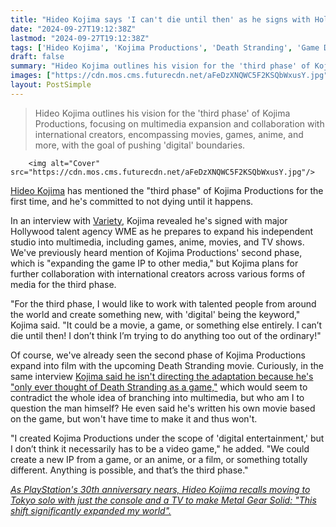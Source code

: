 ```yaml
---
title: "Hideo Kojima says 'I can't die until then' as he signs with Hollywood agency and reveals 'third phase' of his indie studio 'is movies and anime'"
date: "2024-09-27T19:12:38Z"
lastmod: "2024-09-27T19:12:38Z"
tags: ['Hideo Kojima', 'Kojima Productions', 'Death Stranding', 'Game Development', 'Multimedia', 'Film', 'Anime', 'TV Shows', 'Video Games']
draft: false
summary: "Hideo Kojima outlines his vision for the 'third phase' of Kojima Productions, focusing on multimedia expansion and collaboration with international creators, encompassing movies, games, anime, and more, with the goal of pushing 'digital' boundaries."
images: ["https://cdn.mos.cms.futurecdn.net/aFeDzXNQWC5F2KSQbWxusY.jpg"]
layout: PostSimple
---
```

> Hideo Kojima outlines his vision for the 'third phase' of Kojima Productions, focusing on multimedia expansion and collaboration with international creators, encompassing movies, games, anime, and more, with the goal of pushing 'digital' boundaries.


        <img alt="Cover" src="https://cdn.mos.cms.futurecdn.net/aFeDzXNQWC5F2KSQbWxusY.jpg"/>
        
[Hideo Kojima](https://www.gamesradar.com/tag/hideo-kojima/) has mentioned the "third phase" of Kojima Productions for the first time, and he's committed to not dying until it happens.

In an interview with [Variety](https://variety.com/2024/gaming/news/hideo-kojima-death-stranding-movie-hollywood-wme-1236157008/), Kojima revealed he's signed with major Hollywood talent agency WME as he prepares to expand his independent studio into multimedia, including games, anime, movies, and TV shows. We've previously heard mention of Kojima Productions' second phase, which is "expanding the game IP to other media," but Kojima plans for further collaboration with international creators across various forms of media for the third phase.

"For the third phase, I would like to work with talented people from around the world and create something new, with 'digital' being the keyword," Kojima said. "It could be a movie, a game, or something else entirely. I can’t die until then! I don’t think I’m trying to do anything too out of the ordinary!"

Of course, we've already seen the second phase of Kojima Productions expand into film with the upcoming Death Stranding movie. Curiously, in the same interview [Kojima said he isn't directing the adaptation because he's "only ever thought of Death Stranding as a game,"](https://www.gamesradar.com/entertainment/drama-movies/i-have-only-ever-thought-of-death-stranding-as-a-game-hideo-kojima-has-written-a-movie-but-i-dont-have-the-time-to-direct-it-so-i-wont/) which would seem to contradict the whole idea of branching into multimedia, but who am I to question the man himself? He even said he's written his own movie based on the game, but won't have time to make it and thus won't.

"I created Kojima Productions under the scope of 'digital entertainment,' but I don’t think it necessarily has to be a video game," he added. "We could create a new IP from a game, or an anime, or a film, or something totally different. Anything is possible, and that’s the third phase."

[<em>As PlayStation's 30th anniversary nears, Hideo Kojima recalls moving to Tokyo solo with just the console and a TV to make Metal Gear Solid: "This shift significantly expanded my world".</em>](https://www.gamesradar.com/games/metal-gear/as-playstations-30th-anniversary-nears-hideo-kojima-recalls-moving-to-tokyo-solo-with-just-the-console-and-a-tv-to-make-metal-gear-solid-this-shift-significantly-expanded-my-world/)
        